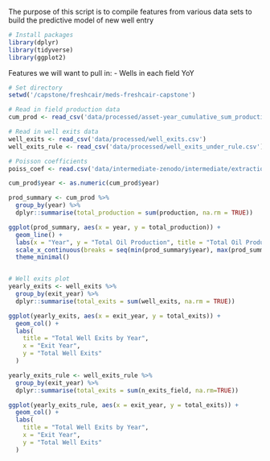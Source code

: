 
The purpose of this script is to compile features from various data sets to build the predictive model of new well entry

```r
# Install packages
library(dplyr)
library(tidyverse)
library(ggplot2)
```

Features we will want to pull in:
- Wells in each field YoY



```r
# Set directory
setwd('/capstone/freshcair/meds-freshcair-capstone')

# Read in field production data
cum_prod <- read_csv('data/processed/asset-year_cumulative_sum_production.csv')

# Read in well exits data
well_exits <- read_csv('data/processed/well_exits.csv')
well_exits_rule <- read_csv('data/processed/well_exits_under_rule.csv')

# Poisson coefficients
poiss_coef <- read.csv('data/intermediate-zenodo/intermediate/extraction-model/exit_regression_coefficients.csv')
```


```r
cum_prod$year <- as.numeric(cum_prod$year)

prod_summary <- cum_prod %>%
  group_by(year) %>%
  dplyr::summarise(total_production = sum(production, na.rm = TRUE))

ggplot(prod_summary, aes(x = year, y = total_production)) +
  geom_line() +
  labs(x = "Year", y = "Total Oil Production", title = "Total Oil Production over Time") +
  scale_x_continuous(breaks = seq(min(prod_summary$year), max(prod_summary$year), by = 10)) +
  theme_minimal() 
```

```r

```


```r
# Well exits plot
yearly_exits <- well_exits %>%
  group_by(exit_year) %>%
  dplyr::summarise(total_exits = sum(well_exits, na.rm = TRUE))

ggplot(yearly_exits, aes(x = exit_year, y = total_exits)) +
  geom_col() +
  labs(
    title = "Total Well Exits by Year",
    x = "Exit Year",
    y = "Total Well Exits"
  )
```


```r
yearly_exits_rule <- well_exits_rule %>% 
  group_by(exit_year) %>% 
  dplyr::summarise(total_exits = sum(n_exits_field, na.rm=TRUE))

ggplot(yearly_exits_rule, aes(x = exit_year, y = total_exits)) +
  geom_col() +
  labs(
    title = "Total Well Exits by Year",
    x = "Exit Year",
    y = "Total Well Exits"
  )
```













